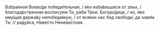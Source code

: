 Взбра́нной Воево́де победи́тельная, / я́ко изба́вльшеся от злых, / благода́рственная воспису́ем Ти, раби́ Твои́, Богоро́дице, / но, я́ко иму́щая держа́ву непобеди́мую, / от вся́ких нас бед свободи́, да зове́м Ти: // ра́дуйся, Неве́сто Неневе́стная.
